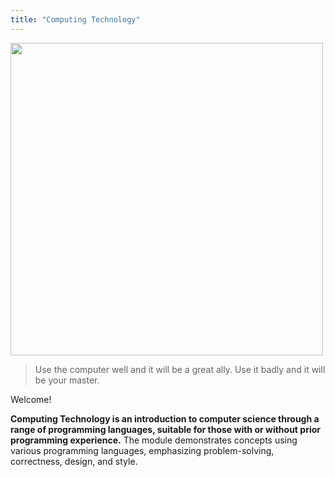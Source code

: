 ```yaml
---
title: "Computing Technology"
---
```


![](images/background.png){fig-alt="A friendly robot army.  They just want to talk to you." width="500"}

> Use the computer well and it will be a great ally. Use it badly and it will be your master.

Welcome!

**Computing Technology is an introduction to computer science through a range of programming languages, suitable for those with or without prior programming experience.** The module demonstrates concepts using various programming languages, emphasizing problem-solving, correctness, design, and style.